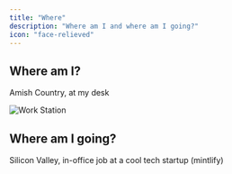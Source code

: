 ```yaml
---
title: "Where"
description: "Where am I and where am I going?"
icon: "face-relieved"
---
```


## Where am I?

Amish Country, at my desk

<Frame>
  <img src="/images/image.jpg" alt="Work Station" />
</Frame>

## Where am I going?

Silicon Valley, in-office job at a cool tech startup (mintlify)
